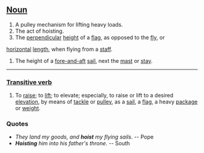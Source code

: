 =={{En}}==

== [[Noun]] ==
# A pulley mechanism for lifting heavy loads.
# The act of hoisting.
# The [[perpendicular]] [[height]] of a [[flag]], as opposed to the [[fly]], or
[[horizontal]] [[length]], when flying from a [[staff]].
# The height of a [[fore-and-aft]] [[sail]], next the [[mast]] or [[stay]].

----

===[[Transitive verb]]===
# To [[raise]]; to [[lift]]; to elevate; especially, to raise or lift to a desired [[elevation]], by means of [[tackle]] or [[pulley]], as a [[sail]], a [[flag]], a heavy [[package]] or [[weight]].

===Quotes===
* ''They land my goods, and '''hoist''' my flying sails''. -- Pope
* '''''Hoisting''' him into his father's throne''. -- South